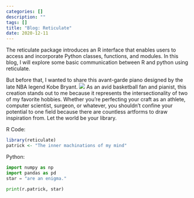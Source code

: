 ```yaml
---
categories: []
description: ""
tags: []
title: "Blog: Reticulate"
date: 2020-12-11
---
```


The reticulate package introduces an R interface that enables users to access and incorporate Python classes, functions, and modules. In this blog, I will explore some basic communication between R and python using reticulate.

But before that, I wanted to share this avant-garde piano designed by the late NBA legend Kobe Bryant.
![](/post/blog-hello-reticulate_files/kobe piano.jpg)
As an avid basketball fan and pianist, this creation stands out to me because it represents the intersectionality of two of my favorite hobbies. Whether you're perfecting your craft as an athlete, computer scientist, surgeon, or whatever, you shouldn't confine your potential to one field because there are countless artforms to draw inspiration from. Let the world be your library.


R Code:

```r
library(reticulate)
patrick <- "The inner machinations of my mind"
```

Python:

```python
import numpy as np
import pandas as pd
star = "are an enigma."

print(r.patrick, star)
```

